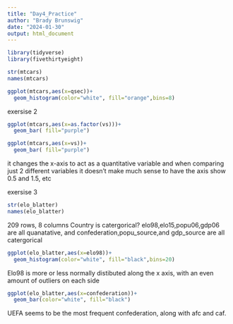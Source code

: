 ```yaml
---
title: "Day4_Practice"
author: "Brady Brunswig"
date: "2024-01-30"
output: html_document
---
```

```r
library(tidyverse)
library(fivethirtyeight)
```
```r
str(mtcars)
names(mtcars)
```
```r

ggplot(mtcars,aes(x=qsec))+
  geom_histogram(color="white", fill="orange",bins=8)
```
exersise 2
```r

ggplot(mtcars,aes(x=as.factor(vs)))+
  geom_bar( fill="purple")
```
```r

ggplot(mtcars,aes(x=vs))+
  geom_bar( fill="purple")
```
it changes the x-axis to act as a quantitative variable and when comparing just 2 different variables it doesn't make much sense to have the axis show 0.5 and 1.5, etc

exersise 3
```r
str(elo_blatter)
names(elo_blatter)

```
209 rows, 8 columns
Country is catergorical? elo98,elo15,popu06,gdp06 are all quanatative, and confederation,popu_source,and gdp_source are all catergorical


```r

ggplot(elo_blatter,aes(x=elo98))+
  geom_histogram(color="white", fill="black",bins=20)
```
Elo98 is more or less normally distibuted along the x axis, with an even amount of outliers on each side

```r

ggplot(elo_blatter,aes(x=confederation))+
  geom_bar(color="white", fill="black")
```

UEFA seems to be the most frequent confederation, along with afc and caf. 